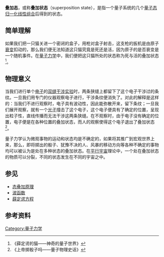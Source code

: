 {{Merge to|态叠加原理|time=2021-04-24T00:13:07+00:00}}
{{Citation style|time=2021-04-24T00:13:07+00:00}}
'''叠加态'''，或称'''叠加状态'''（superposition state），是指一个量子系统的几个[[量子态|量子态]][[归一化|归一化]][[线性组合|线性组合]]后得到的状态。

==简单理解==
如果我们把一只猫关进一个密闭的盒子，用枪对盒子射击，这支枪的扳机是由原子[[放射性衰變|衰变]]扣动的，那么我们便无法知道这只猫究竟是死还是活，因为原子的是否衰变是一个随机事件。在[[量子力学|量子力学]]中，我们便把这只猫所处的状态称为死与活的叠加状态<ref>《薛定谔的猫——神奇的量子世界》</ref>。

==物理意义==
当我们进行单个[[电子|电子]]的[[双缝干涉实验|双缝干涉实验]]时，两条狭缝上都留下了这个电子干涉过的条纹。一旦我们用专门的仪器观察电子进行，干涉条纹便消失了。对此的解释是这样的：当我们不进行观察时，电子具有波动性，因此能弥散开来，留下条纹；一旦我们展开观察，就有一个[[光子|光子]]撞击了这个电子，这个电子便具有了确定的位置，呈现出粒子性，直线传播而无法干涉这两条狭缝。在不观察时，由于电子没有确定的位置，电子便是在各种位置的叠加状态，而人的观察使得这个电子退出了叠加状态<ref>《上帝掷骰子吗——量子物理史话》</ref>。

量子力学认为微观事物的运动和状态均是不确定的，如果将其推广到宏观世界上来，那么，即将掷出的骰子、犹豫不决的人、风暴的移动方向等各种不确定的事物均可以被认为是处在多种状态的叠加状态。在[[平行宇宙|平行宇宙]]理论中，一个处在叠加状态的物质可以分裂，不同的状态发生在不同的宇宙之中。

==参见==
* [[态叠加原理|态叠加原理]]
* [[波函数|波函数]]
* [[薛定谔方程|薛定谔方程]]

==参考资料==
<references/>

[[Category:量子力学|Category:量子力学]]